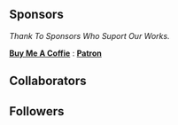
## Sponsors
_Thank To Sponsors Who Suport Our Works._
<Sponsors />

__[Buy Me A Coffie](https://www.buymeacoffee.com/kalanakt)__ : __[Patron](https://www.patron.com/codexo)__


## Collaborators
<Collaborators />

## Followers
<Followers />

